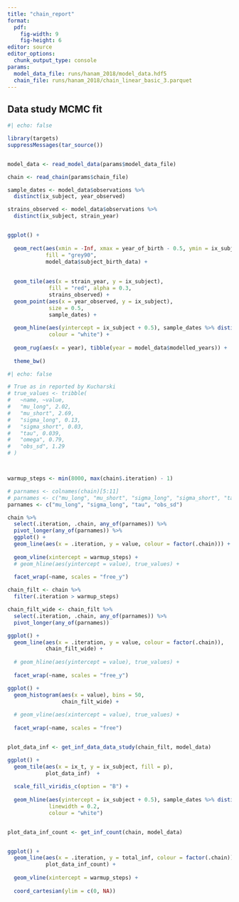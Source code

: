 ```yaml
---
title: "chain_report"
format:
  pdf:
    fig-width: 9
    fig-height: 6
editor: source
editor_options: 
  chunk_output_type: console
params:
  model_data_file: runs/hanam_2018/model_data.hdf5
  chain_file: runs/hanam_2018/chain_linear_basic_3.parquet
---
```


## Data study MCMC fit

```r
#| echo: false

library(targets)
suppressMessages(tar_source())


model_data <- read_model_data(params$model_data_file)

chain <- read_chain(params$chain_file)

```

```r

sample_dates <- model_data$observations %>%
  distinct(ix_subject, year_observed)

strains_observed <- model_data$observations %>%
  distinct(ix_subject, strain_year)


ggplot() +
  
  geom_rect(aes(xmin = -Inf, xmax = year_of_birth - 0.5, ymin = ix_subject - 0.5, ymax = ix_subject + 0.5),
            fill = "grey90",
            model_data$subject_birth_data) +
  
  
  geom_tile(aes(x = strain_year, y = ix_subject),
             fill = "red", alpha = 0.3,
             strains_observed) +
  geom_point(aes(x = year_observed, y = ix_subject),
             size = 0.5,
             sample_dates) +
  
  geom_hline(aes(yintercept = ix_subject + 0.5), sample_dates %>% distinct(ix_subject),
             colour = "white") +
  
  geom_rug(aes(x = year), tibble(year = model_data$modelled_years)) +
  
  theme_bw()
```

```r
#| echo: false

# True as in reported by Kucharski
# true_values <- tribble(
#   ~name, ~value,
#   "mu_long", 2.02,
#   "mu_short", 2.69,
#   "sigma_long", 0.13,
#   "sigma_short", 0.03,
#   "tau", 0.039,
#   "omega", 0.79,
#   "obs_sd", 1.29
# )



warmup_steps <- min(8000, max(chain$.iteration) - 1)

# parnames <- colnames(chain)[5:11]
# parnames <- c("mu_long", "mu_short", "sigma_long", "sigma_short", "tau", "obs_sd", "omega")
parnames <- c("mu_long", "sigma_long", "tau", "obs_sd")

chain %>%
  select(.iteration, .chain, any_of(parnames)) %>%
  pivot_longer(any_of(parnames)) %>%
  ggplot() +
  geom_line(aes(x = .iteration, y = value, colour = factor(.chain))) +
  
  geom_vline(xintercept = warmup_steps) +
  # geom_hline(aes(yintercept = value), true_values) +
  
  facet_wrap(~name, scales = "free_y")

chain_filt <- chain %>%
  filter(.iteration > warmup_steps)

chain_filt_wide <- chain_filt %>% 
  select(.iteration, .chain, any_of(parnames)) %>%
  pivot_longer(any_of(parnames))

ggplot() +
  geom_line(aes(x = .iteration, y = value, colour = factor(.chain)),
            chain_filt_wide) +
  
  # geom_hline(aes(yintercept = value), true_values) +
  
  facet_wrap(~name, scales = "free_y")

ggplot() +
  geom_histogram(aes(x = value), bins = 50,
                 chain_filt_wide) +
  
  # geom_vline(aes(xintercept = value), true_values) +
  
  facet_wrap(~name, scales = "free")


plot_data_inf <- get_inf_data_data_study(chain_filt, model_data)

ggplot() +
  geom_tile(aes(x = ix_t, y = ix_subject, fill = p),
            plot_data_inf)  +
  
  scale_fill_viridis_c(option = "B") +
  
  geom_hline(aes(yintercept = ix_subject + 0.5), sample_dates %>% distinct(ix_subject),
             linewidth = 0.2,
             colour = "white")


plot_data_inf_count <- get_inf_count(chain, model_data)


ggplot() +
  geom_line(aes(x = .iteration, y = total_inf, colour = factor(.chain)),
            plot_data_inf_count) +
  
  geom_vline(xintercept = warmup_steps) +
  
  coord_cartesian(ylim = c(0, NA))


```
